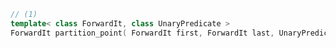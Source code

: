 ```cpp
// (1)
template< class ForwardIt, class UnaryPredicate >
ForwardIt partition_point( ForwardIt first, ForwardIt last, UnaryPredicate p );
```
